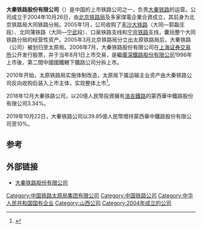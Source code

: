 {{Infobox_Company |
  company_name_zh = 大秦鐵路股份有限公司 |
  company_name = 大秦鐵路股份有限公司|
  company_logo = [[File:Daqinrailway.gif|File:Daqinrailway.gif]] |
  company_type = [[國有企業|國有企業]]|
  foundation = 2004年 |
  location =[[中國|中國]][[太原市|太原]]|
  industry = [[鐵路|鐵路]][[營運|營運]]|
  key_people = [[董事長|董事長]]：杨绍清 [[总经理|总经理]]：关柏林| 
  sales =  |
  profit = 121.81亿人民币（2021年） |
  asset =  1985.46亿人民币（2021年）|
  market_value = |
  num_employees = |
  revenue = 786.82亿人民币（2021年）|
  products = |
  major_shareholder = [[中國鐵路太原局集團有限公司|中國鐵路太原局集團有限公司]]62.694687% |
  homepage = [http://www.daqintielu.com/ 大秦铁路股份有限公司]
}}

'''大秦铁路股份有限公司'''（{{sse|601006}}）是中国的上市铁路公司之一，负责[[大秦铁路|大秦铁路]]的运营。公司成立于2004年10月26日，由[[北京铁路局|北京铁路局]]及多家煤電企業合資成立，其前身为北京铁路局大同铁路分局。2005年1月，公司收购了[[丰沙大铁路|丰沙大铁路]]（大同—郭磊庄段）、北同蒲铁路（大同—[[宁武县|宁武]]段）、口泉铁路支线和[[宁岢铁路|宁岢铁路]]支线，囊括整个大同铁路分局的经营性资产。2005年3月北京铁路局分立出太原铁路局后，大秦铁路（公司）被划归至太原局。2006年7月，大秦铁路股份有限公司在[[上海证券交易所|上海证券交易所]]公开发行股票，并于当年8月1日上市交易，是繼[[廣深鐵路股份有限公司|廣深鐵路股份有限公司]]1996年上市後，第二間中國國鐵轄下鐵路公司分拆上市。

2010年开始，太原铁路局实施体制改造，太原局下属运输主业资产由大秦铁路公司反向收购后装入上市主体，实现整体上市<ref>{{cite news |author1=徐英 |title=大秦铁路收购太原铁路局运输资产议案获批 |url=https://finance.qq.com/a/20100630/000084.htm |accessdate=2021-06-26 |work=[[21世纪经济报道|21世纪经济报道]] |date=2010-06-29 |via=腾讯网 |archive-date=2021-06-26 |archive-url=https://web.archive.org/web/20210626150828/https://finance.qq.com/a/20100630/000084.htm |dead-url=no }}</ref>。

2018年12月大秦铁路公司，以20億人民幣投資擁有[[浩吉鐵路|浩吉鐵路]]的蒙西華中鐵路股份有限公司3.34%。

2019年10月22日，大秦铁路公司以39.85億人民幣增持蒙西華中鐵路股份有限公司至10%。

==参考==
{{reflist}}

==外部链接==
* [https://web.archive.org/web/20080329091127/http://www.daqintielu.com/ 大秦铁路股份有限公司]
{{CSI-300}}
[[Category:中国铁路太原局集团有限公司|Category:中国铁路太原局集团有限公司]]
[[Category:中国铁路公司|Category:中国铁路公司]]
[[Category:中华人民共和国国有企业|Category:中华人民共和国国有企业]]
[[Category:山西公司|Category:山西公司]]
[[Category:2004年成立的公司|Category:2004年成立的公司]]